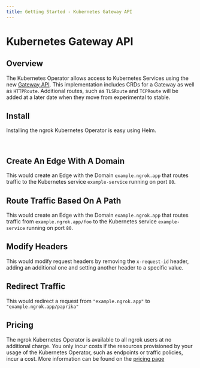 ```yaml
---
title: Getting Started - Kubernetes Gateway API
---
```








# Kubernetes Gateway API

## Overview

The Kubernetes Operator allows access to Kubernetes Services using the new [Gateway API](https://gateway-api.sigs.k8s.io/).
This implementation includes CRDs for a Gateway as well as `HTTPRoute`.
Additional routes, such as `TLSRoute` and `TCPRoute` will be added at a later date when they move from experimental to stable.

## Install

Installing the ngrok Kubernetes Operator is easy using Helm.

<K8sGatewayAPIInstallExample />

<br />

## Create An Edge With A Domain

This would create an Edge with the Domain `example.ngrok.app` that routes traffic to the Kubernetes service `example-service` running on port `80`.

<StaticDomainKubernetesGatewayExample />

## Route Traffic Based On A Path

This would create an Edge with the Domain `example.ngrok.app` that routes traffic from `example.ngrok.app/foo` to the Kubernetes service `example-service` running on port `80`.

<StaticDomainKubernetesGatewayPathExample />

## Modify Headers

This would modify request headers by removing the `x-request-id` header, adding an additional one and setting another header to a specific value.

<K8sGatewayModifyHeadersExample />

## Redirect Traffic

This would redirect a request from `"example.ngrok.app"` to `"example.ngrok.app/paprika"`

<K8sGatewayRedirectExample />

## Pricing

The ngrok Kubernetes Operator is available to all ngrok users at no
additional charge. You only incur costs if the resources provisioned by your usage of the Kubernetes Operator, such as endpoints or traffic policies, incur a cost. More information can be found on the [pricing page](https://ngrok.com/pricing)
